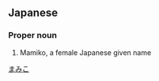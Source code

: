 ==Japanese==
{{ja-kanjitab|満|実|子}}

===Proper noun===
{{ja-pos|proper|まみこ}}
# Mamiko, a female Japanese given name

[[Category:Japanese female given names|まみこ]]